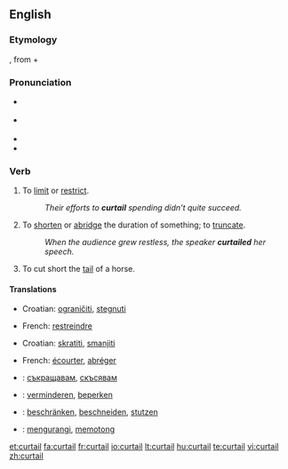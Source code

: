 {{was wotd|2007|August|30}}
==English==
===Etymology===
{{OF.}} {{term|courtault|courtault|which has been shortened}}, from {{term|court|court|short}} + {{term||-ault}}

===Pronunciation===
*{{italbrac|[[RP]]}} {{IPA|/kɜːˈteɪl/}}
*{{italbrac|US}} {{IPA|/kɚˈteɪl/}}
*{{audio|en-us-curtail.ogg|Audio (US)}}
*{{rhymes|eɪl}}

===Verb===
{{en-verb}}

# To [[limit]] or [[restrict]].
#: ''Their efforts to '''curtail''' spending didn't quite succeed.''
# To [[shorten]] or [[abridge]] the duration of something; to [[truncate]].
#: ''When the audience grew restless, the speaker '''curtailed''' her speech.''
# {{obsolete}} To cut short the [[tail]] of a horse.

====Translations====
{{trans-top|to limit or restrict}}
*Croatian: [[ograničiti]], [[stegnuti]]
{{trans-mid}}
*French: [[restreindre]]
{{trans-bottom}}

{{trans-top|to shorten or abridge}}
*Croatian: [[skratiti]], [[smanjiti]]
{{trans-mid}}
*French: [[écourter]], [[abréger]]
{{trans-bottom}}

{{checktrans-top}}
*{{ttbc|Bulgarian}}: [[съкращавам]], [[скъсявам]]
*{{ttbc|Dutch}}: [[verminderen]], [[beperken]]
*{{ttbc|German}}: [[beschränken]], [[beschneiden]], [[stutzen]]
*{{ttbc|Indonesian}}: [[kurang|mengurangi]], [[potong|memotong]]
{{checktrans-bottom}}

[[et:curtail]]
[[fa:curtail]]
[[fr:curtail]]
[[io:curtail]]
[[lt:curtail]]
[[hu:curtail]]
[[te:curtail]]
[[vi:curtail]]
[[zh:curtail]]